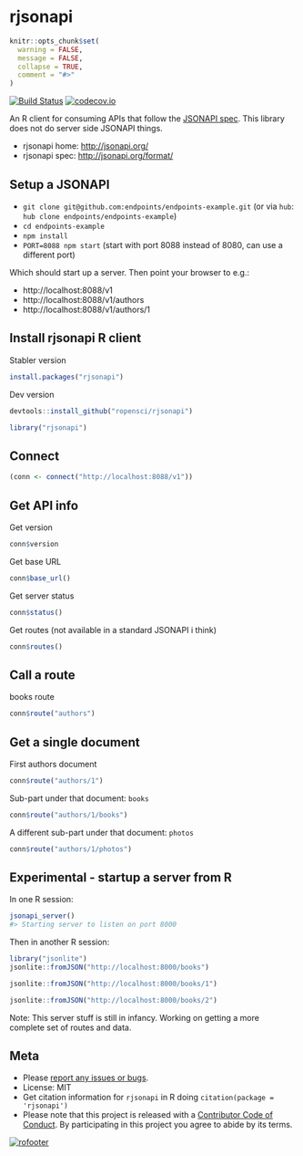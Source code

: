 rjsonapi
========

```r
knitr::opts_chunk$set(
  warning = FALSE,
  message = FALSE,
  collapse = TRUE,
  comment = "#>"
)
```

[![Build Status](https://travis-ci.org/ropensci/rjsonapi.svg?branch=master)](https://travis-ci.org/ropensci/rjsonapi)
[![codecov.io](https://codecov.io/github/ropensci/rjsonapi/coverage.svg?branch=master)](https://codecov.io/github/ropensci/rjsonapi?branch=master)

An R client for consuming APIs that follow the [JSONAPI spec][spec]. This library
does not do server side JSONAPI things.

* rjsonapi home: <http://jsonapi.org/>
* rjsonapi spec: <http://jsonapi.org/format/>

## Setup a JSONAPI

* `git clone git@github.com:endpoints/endpoints-example.git` (or via `hub`: `hub clone endpoints/endpoints-example`)
* `cd endpoints-example`
* `npm install`
* `PORT=8088 npm start` (start with port 8088 instead of 8080, can use a different port)

Which should start up a server. Then point your browser to e.g.:

* http://localhost:8088/v1
* http://localhost:8088/v1/authors
* http://localhost:8088/v1/authors/1

## Install rjsonapi R client

Stabler version

```r
install.packages("rjsonapi")
```

Dev version

```r
devtools::install_github("ropensci/rjsonapi")
```

```r
library("rjsonapi")
```

## Connect

```r
(conn <- connect("http://localhost:8088/v1"))
```

## Get API info

Get version

```r
conn$version
```

Get base URL

```r
conn$base_url()
```

Get server status

```r
conn$status()
```

Get routes (not available in a standard JSONAPI i think)

```r
conn$routes()
```

## Call a route

books route

```r
conn$route("authors")
```

## Get a single document

First authors document

```r
conn$route("authors/1")
```

Sub-part under that document: `books`

```r
conn$route("authors/1/books")
```

A different sub-part under that document: `photos`

```r
conn$route("authors/1/photos")
```

## Experimental - startup a server from R

In one R session:

```r
jsonapi_server()
#> Starting server to listen on port 8000
```

Then in another R session:

```r
library("jsonlite")
jsonlite::fromJSON("http://localhost:8000/books")
```

```r
jsonlite::fromJSON("http://localhost:8000/books/1")
```

```r
jsonlite::fromJSON("http://localhost:8000/books/2")
```

Note: This server stuff is still in infancy. Working on getting a more complete set
of routes and data.

[spec]: http://jsonapi.org/format/

## Meta

* Please [report any issues or bugs](https://github.com/ropensci/rjsonapi/issues).
* License: MIT
* Get citation information for `rjsonapi` in R doing `citation(package = 'rjsonapi')`
* Please note that this project is released with a [Contributor Code of Conduct](CONDUCT.md). By participating in this project you agree to abide by its terms.

[![rofooter](https://ropensci.org/public_images/github_footer.png)](https://ropensci.org)
